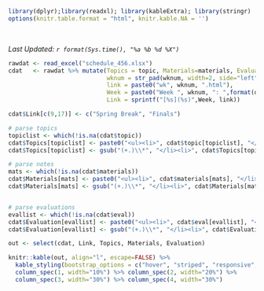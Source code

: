 
```r
library(dplyr);library(readxl); library(kableExtra); library(stringr)
options(knitr.table.format = "html", knitr.kable.NA = '') 
```
<br>

_Last Updated: `r format(Sys.time(), "%a %b %d %X")` _
<br>
```r
rawdat <- read_excel("schedule_456.xlsx")
cdat   <- rawdat %>% mutate(Topics = topic, Materials=materials, Evaluation = eval, 
                            wknum = str_pad(wknum, width=2, side="left", pad="0"),
                            link = paste0("wk", wknum, ".html"), 
                            Week = paste0("Week ", wknum, ": ",format(date, format="%b %d")), 
                            Link = sprintf("[%s](%s)",Week, link))

cdat$Link[c(9,17)] <- c("Spring Break", "Finals")

# parse topics
topiclist <- which(!is.na(cdat$topic))
cdat$Topics[topiclist] <- paste0("<ul><li>", cdat$topic[topiclist], "</li></ul>")
cdat$Topics[topiclist] <- gsub("(+.)\\*", "</li><li>", cdat$Topics[topiclist])

# parse notes
mats <- which(!is.na(cdat$materials))
cdat$Materials[mats] <- paste0("<ul><li>", cdat$materials[mats], "</li></ul>")
cdat$Materials[mats] <- gsub("(+.)\\*", "</li><li>", cdat$Materials[mats])


# parse evaluations
evallist <- which(!is.na(cdat$eval))
cdat$Evaluation[evallist] <- paste0("<ul><li>", cdat$eval[evallist], "</li></ul>")
cdat$Evaluation[evallist] <- gsub("(+.)\\*", "</li><li>", cdat$Evaluation[evallist])
```

```r
out <- select(cdat, Link, Topics, Materials, Evaluation)

knitr::kable(out, align="l", escape=FALSE) %>% 
  kable_styling(bootstrap_options = c("hover", "striped", "responsive", "bordered")) %>% 
  column_spec(1, width="10%") %>% column_spec(2, width="20%") %>% 
  column_spec(3, width="30%") %>% column_spec(4, width="30%")
```



